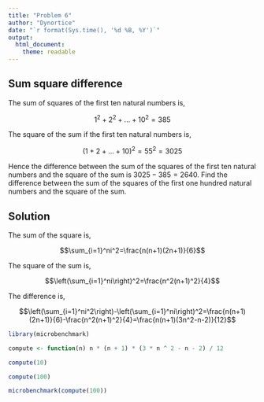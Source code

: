 ```yaml
---
title: "Problem 6"
author: "Dynortice"
date: "`r format(Sys.time(), '%d %B, %Y')`"
output:
  html_document:
    theme: readable
---
```


## Sum square difference
The sum of squares of the first ten natural numbers is,

$$1^2 + 2^2 + ... + 10^2 = 385$$

The square of the sum if the first ten natural numbers is,

$$(1 + 2 + ... + 10)^2 = 55^2 = 3025$$

Hence the difference between the sum of the squares of the first ten natural numbers and the square of the sum is $3025 - 385 = 2640$. Find the difference between the sum of the squares of the first one hundred natural numbers and the square of the sum.

## Solution
The sum of the square is,

$$\sum_{i=1}^ni^2=\frac{n(n+1)(2n+1)}{6}$$

The square of the sum is,

$$\left(\sum_{i=1}^ni\right)^2=\frac{n^2(n+1)^2}{4}$$

The difference is,

$$\left(\sum_{i=1}^ni^2\right)-\left(\sum_{i=1}^ni\right)^2=\frac{n(n+1)(2n+1)}{6}-\frac{n^2(n+1)^2}{4}=\frac{n(n+1)(3n^2-n-2)}{12}$$

```r
library(microbenchmark)
```

```r
compute <- function(n) n * (n + 1) * (3 * n ^ 2 - n - 2) / 12
```

```r
compute(10)
```

```r
compute(100)
```

```r
microbenchmark(compute(100))
```